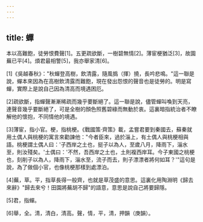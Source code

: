 ```yaml
---
---
---
```

title: 蟬
---



本以高難飽，徒勞恨費聲[1]。五更疏欲斷，一樹碧無情[2]。薄宦梗猶泛[3]，故園蕪已平[4]。煩君最相警[5]，我亦舉家清[6]。

[1]《吳越春秋》："秋蟬登高樹，飲清露，隨風撝（揮）撓，長吟悲鳴。"這一聯是說，蟬本來因為在高樹飲清露而難飽，現在發出怨恨的聲音也是徒勞的。明是寫蟬，實際上是說自己因為清高而境遇困厄。

[2]疏欲斷，指蟬聲漸漸稀疏而幾乎要斷絕了。這一聯是說，儘管蟬叫喚到天亮，連聲音幾乎要斷絕了，可是全樹的顏色照舊碧綠而無動於衷。這裏暗指統治者不瞭解他的懷抱，不同情他的境遇。

[3]薄宦，指小官。梗，指桃梗。《戰國策·齊策》載，孟嘗君要到秦國去，蘇秦就用土偶人與桃梗的寓言來勸諫他："今者臣來，過於淄上，有土偶人與桃梗相與語。桃梗謂土偶人曰：'子西岸之土也，挺子以為人，至歲八月，降雨下，淄水至，則汝殘矣。'土偶曰：'不然，吾西岸之土也，土則複西岸耳。今子東國之桃梗也，刻削子以為人，降雨下，淄水至，流子而去，則子漂漂者將何如耳？'"這句是說，為了做個小官，也像桃梗那樣到處漂泊。

[4]蕪，草。平，指草長得一般齊，也就是草茂盛的意思。這裏化用陶淵明《歸去來辭》"歸去來兮！田園將蕪胡不歸"的語意，意思是說自己將要歸隱。

[5]君，指蟬。

[6]舉，全。清，清白，清高。聲，情，平，清，押韻（庚韻）。